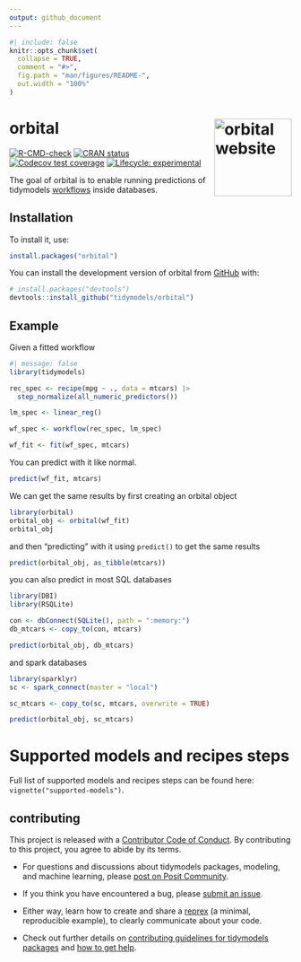 ```yaml
---
output: github_document
---
```


<!-- README.md is generated from README.Rmd. Please edit that file -->

```r
#| include: false
knitr::opts_chunk$set(
  collapse = TRUE,
  comment = "#>",
  fig.path = "man/figures/README-",
  out.width = "100%"
)
```

# orbital <a href="https://orbital.tidymodels.org"><img src="man/figures/logo.png" align="right" height="138" alt="orbital website" /></a>

<!-- badges: start -->
[![R-CMD-check](https://github.com/tidymodels/orbital/actions/workflows/R-CMD-check.yaml/badge.svg)](https://github.com/tidymodels/orbital/actions/workflows/R-CMD-check.yaml)
[![CRAN status](https://www.r-pkg.org/badges/version/orbital)](https://CRAN.R-project.org/package=orbital)
[![Codecov test coverage](https://codecov.io/gh/tidymodels/orbital/branch/main/graph/badge.svg)](https://app.codecov.io/gh/tidymodels/orbital?branch=main)
[![Lifecycle: experimental](https://img.shields.io/badge/lifecycle-experimental-orange.svg)](https://lifecycle.r-lib.org/articles/stages.html#experimental)
<!-- badges: end -->

The goal of orbital is to enable running predictions of tidymodels [workflows](https://workflows.tidymodels.org/) inside databases.

## Installation

To install it, use:

``` r
install.packages("orbital")
```

You can install the development version of orbital from [GitHub](https://github.com/) with:

``` r
# install.packages("devtools")
devtools::install_github("tidymodels/orbital")
```

## Example

Given a fitted workflow

```r
#| message: false
library(tidymodels)

rec_spec <- recipe(mpg ~ ., data = mtcars) |>
  step_normalize(all_numeric_predictors())

lm_spec <- linear_reg()

wf_spec <- workflow(rec_spec, lm_spec)

wf_fit <- fit(wf_spec, mtcars)
```

You can predict with it like normal.

```r
predict(wf_fit, mtcars)
```

We can get the same results by first creating an orbital object

```r
library(orbital)
orbital_obj <- orbital(wf_fit)
orbital_obj
```

and then "predicting" with it using `predict()` to get the same results

```r
predict(orbital_obj, as_tibble(mtcars))
```

you can also predict in most SQL databases

```r
library(DBI)
library(RSQLite)

con <- dbConnect(SQLite(), path = ":memory:")
db_mtcars <- copy_to(con, mtcars)

predict(orbital_obj, db_mtcars)
```

and spark databases

```r
library(sparklyr)
sc <- spark_connect(master = "local")

sc_mtcars <- copy_to(sc, mtcars, overwrite = TRUE)

predict(orbital_obj, sc_mtcars)
```

# Supported models and recipes steps

Full list of supported models and recipes steps can be found here: `vignette("supported-models")`.

## contributing

This project is released with a [Contributor Code of Conduct](https://github.com/tidymodels/orbital/blob/main/.github/CODE_OF_CONDUCT.md). By contributing to this project, you agree to abide by its terms.

- For questions and discussions about tidymodels packages, modeling, and machine learning, please [post on Posit Community](https://forum.posit.co/new-topic?category_id=15&tags=tidymodels,question).

- If you think you have encountered a bug, please [submit an issue](https://github.com/tidymodels/orbital/issues).

- Either way, learn how to create and share a [reprex](https://reprex.tidyverse.org/articles/articles/learn-reprex.html) (a minimal, reproducible example), to clearly communicate about your code.

- Check out further details on [contributing guidelines for tidymodels packages](https://www.tidymodels.org/contribute/) and [how to get help](https://www.tidymodels.org/help/).
